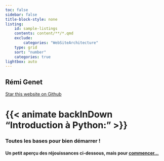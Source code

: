```yaml
---
toc: false
sidebar: false
title-block-style: none
listing:
    id: sample-listings
    contents: content/**/*.qmd
    exclude:
        categories: "WebSiteArchitecture"
    type: grid
    sort: "number"
    categories: true
lightbox: auto
---
```


## Rémi Genet

```{=html}
<a class="github-button" href="https://github.com/remigenet/Introduction-Python" data-icon="octicon-star" data-size="large" data-show-count="true" aria-label="Star this website on Github">Star this website on Github</a><script async defer src="https://buttons.github.io/buttons.js"></script>
```

# {{< animate backInDown "Introduction à Python: " >}} 

### Toutes les bases pour bien démarrer !

#### Un petit aperçu des réjouissances ci-dessous, mais pour [[commencer...](content/Cours_1/1-Histoire.qmd)]{.animate__animated .animate__pulse .animate__infinite style="display:inline-block;"}




